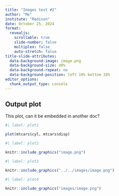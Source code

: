 ```yaml
---
title: "Images test #2"
author: "Me"
institute: "Madison"
date: October 25, 2024
format: 
  revealjs:
    scrollable: true 
    slide-number: false 
    multiplex: false 
    auto-stretch: false
title-slide-attributes:
  data-background-image: image.png
  data-background-size: 40%
  data-background-repeat: no
  data-background-position: left 10% bottom 10%
editor_options: 
  chunk_output_type: console
---
```


## Output plot

This plot, can it be embedded in another doc?

```r
#| label: plot1

plot(mtcars$cyl, mtcars$disp)

```



```r
#| label: plot2

knitr::include_graphics("image.png")
```


```r
#| label: plot3

knitr::include_graphics("../../images/image.png")
```



```r
#| label: plot4

knitr::include_graphics("images/image.png")
```

